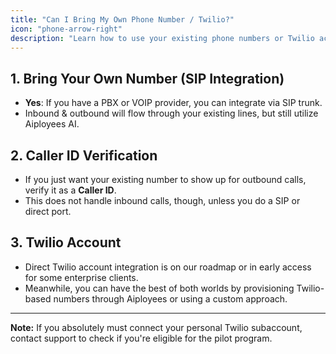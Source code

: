 ```yaml
---
title: "Can I Bring My Own Phone Number / Twilio?"
icon: "phone-arrow-right"
description: "Learn how to use your existing phone numbers or Twilio account with Aiployees through SIP integration or Caller ID verification"
---
```


## 1. Bring Your Own Number (SIP Integration)

- **Yes**: If you have a PBX or VOIP provider, you can integrate via SIP trunk.
- Inbound & outbound will flow through your existing lines, but still utilize Aiployees AI.

## 2. Caller ID Verification

- If you just want your existing number to show up for outbound calls, verify it as a **Caller ID**.
- This does not handle inbound calls, though, unless you do a SIP or direct port.

## 3. Twilio Account

- Direct Twilio account integration is on our roadmap or in early access for some enterprise clients.
- Meanwhile, you can have the best of both worlds by provisioning Twilio-based numbers through Aiployees or using a custom approach.

---

**Note:** If you absolutely must connect your personal Twilio subaccount, contact support to check if you're eligible for the pilot program.
